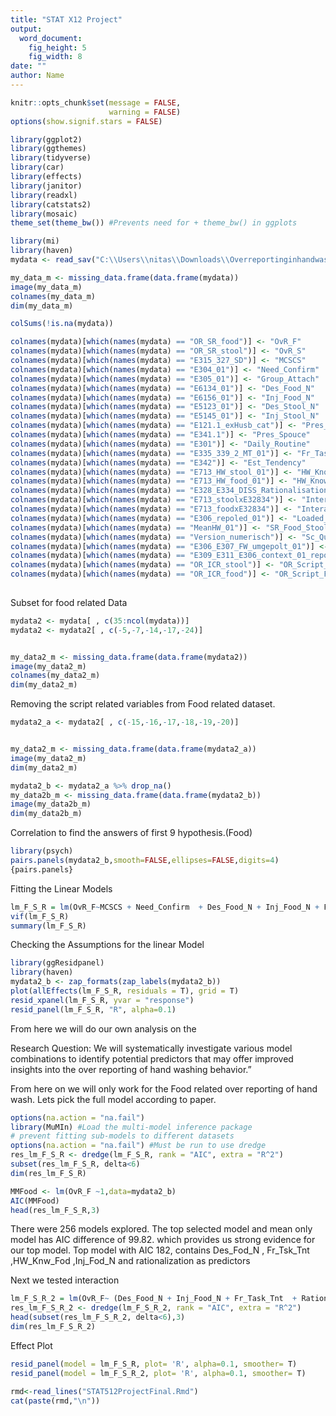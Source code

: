 ---
title: "STAT X12 Project"
output:
  word_document:
    fig_height: 5
    fig_width: 8
date: ""
author: Name
---

```{r setup, include=FALSE}
knitr::opts_chunk$set(message = FALSE,
                      warning = FALSE)
options(show.signif.stars = FALSE)

library(ggplot2)
library(ggthemes)
library(tidyverse)
library(car)
library(effects)
library(janitor)
library(readxl)
library(catstats2)
library(mosaic)
theme_set(theme_bw()) #Prevents need for + theme_bw() in ggplots
```


```{r}
library(mi)
library(haven)
mydata <- read_sav("C:\\Users\\nitas\\Downloads\\Overreportinginhandwashingselfreports_Final.sav")
```

```{r}
my_data_m <- missing_data.frame(data.frame(mydata))
image(my_data_m)
colnames(my_data_m)
dim(my_data_m)
```


```{r}
colSums(!is.na(mydata))
```
```{r}
colnames(mydata)[which(names(mydata) == "OR_SR_food")] <- "OvR_F"
colnames(mydata)[which(names(mydata) == "OR_SR_stool")] <- "OvR_S"
colnames(mydata)[which(names(mydata) == "E315_327_SD")] <- "MCSCS"
colnames(mydata)[which(names(mydata) == "E304_01")] <- "Need_Confirm"
colnames(mydata)[which(names(mydata) == "E305_01")] <- "Group_Attach"
colnames(mydata)[which(names(mydata) == "E6134_01")] <- "Des_Food_N"
colnames(mydata)[which(names(mydata) == "E6156_01")] <- "Inj_Food_N"
colnames(mydata)[which(names(mydata) == "E5123_01")] <- "Des_Stool_N"
colnames(mydata)[which(names(mydata) == "E5145_01")] <- "Inj_Stool_N"
colnames(mydata)[which(names(mydata) == "E121.1_exHusb_cat")] <- "Pres_Oth_Adult"
colnames(mydata)[which(names(mydata) == "E341.1")] <- "Pres_Spouce"
colnames(mydata)[which(names(mydata) == "E301")] <- "Daily_Routine"
colnames(mydata)[which(names(mydata) == "E335_339_2_MT_01")] <- "Fr_Task_Tnt"
colnames(mydata)[which(names(mydata) == "E342")] <- "Est_Tendency"
colnames(mydata)[which(names(mydata) == "E713_HW_stool_01")] <- "HW_Knowl_Stool"
colnames(mydata)[which(names(mydata) == "E713_HW_food_01")] <- "HW_Knowl_Food"
colnames(mydata)[which(names(mydata) == "E328_E334_DISS_Rationalisation_01")] <- "Rationalisation"
colnames(mydata)[which(names(mydata) == "E713_stoolxE32834")] <- "Interaction_KW_R_Stool"
colnames(mydata)[which(names(mydata) == "E713_foodxE32834")] <- "Interaction_KW_R_Food"
colnames(mydata)[which(names(mydata) == "E306_repoled_01")] <- "Loaded_Que_Word"
colnames(mydata)[which(names(mydata) == "MeanHW_01")] <- "SR_Food_Stool"
colnames(mydata)[which(names(mydata) == "Version_numerisch")] <- "Sc_Que_Version"
colnames(mydata)[which(names(mydata) == "E306_E307_FW_umgepolt_01")] <- "Sc_Forgiving"
colnames(mydata)[which(names(mydata) == "E309_E311_E306_context_01_repol")] <- "Sc_Que_Context"
colnames(mydata)[which(names(mydata) == "OR_ICR_stool")] <- "OR_Script_Stool"
colnames(mydata)[which(names(mydata) == "OR_ICR_food")] <- "OR_Script_Food"
 

```


Subset for food related Data
```{r}
mydata2 <- mydata[ , c(35:ncol(mydata))]
mydata2 <- mydata2[ , c(-5,-7,-14,-17,-24)]


my_data2_m <- missing_data.frame(data.frame(mydata2))
image(my_data2_m)
colnames(my_data2_m)
dim(my_data2_m)
```
Removing the script related variables from Food related dataset.
```{r}
mydata2_a <- mydata2[ , c(-15,-16,-17,-18,-19,-20)]


my_data2_m <- missing_data.frame(data.frame(mydata2_a))
image(my_data2_m)
dim(my_data2_m)

mydata2_b <- mydata2_a %>% drop_na()
my_data2b_m <- missing_data.frame(data.frame(mydata2_b))
image(my_data2b_m)
dim(my_data2b_m)
```      

Correlation to find the answers of first 9 hypothesis.(Food)
```{r fig.height=6,fig.width=10}
library(psych)
pairs.panels(mydata2_b,smooth=FALSE,ellipses=FALSE,digits=4)
{pairs.panels}
```

Fitting the Linear Models
```{r}

lm_F_S_R = lm(OvR_F~MCSCS + Need_Confirm  + Des_Food_N + Inj_Food_N + Fr_Task_Tnt  +Est_Tendency+ HW_Knowl_Food + Rationalisation,  data=mydata2_b) 
vif(lm_F_S_R)
summary(lm_F_S_R)

```


Checking the Assumptions for the linear Model
```{r fig.height=8,fig.width=10}

library(ggResidpanel)
library(haven)
mydata2_b <- zap_formats(zap_labels(mydata2_b))
plot(allEffects(lm_F_S_R, residuals = T), grid = T)
resid_xpanel(lm_F_S_R, yvar = "response")
resid_panel(lm_F_S_R, "R", alpha=0.1)

```

From here we will do our own analysis on the 

Research Question:
We will systematically investigate various model combinations to identify potential predictors that may offer improved insights into the over reporting of hand washing behavior."

From here on we will only work for the Food related over reporting of hand wash.
Lets pick the full model according to paper. 

```{r}
options(na.action = "na.fail")
library(MuMIn) #Load the multi-model inference package
# prevent fitting sub-models to different datasets
options(na.action = "na.fail") #Must be run to use dredge
res_lm_F_S_R <- dredge(lm_F_S_R, rank = "AIC", extra = "R^2") 
subset(res_lm_F_S_R, delta<6)
dim(res_lm_F_S_R)

```


```{r}

MMFood <- lm(OvR_F ~1,data=mydata2_b)
AIC(MMFood)
head(res_lm_F_S_R,3)
```
There were 256 models explored. The top selected model and mean only model has AIC difference of 99.82. which provides us strong evidence for our top model.
Top model with AIC 182, contains Des_Fod_N , Fr_Tsk_Tnt ,HW_Knw_Fod ,Inj_Fod_N and rationalization as predictors 


Next we tested interaction 
```{r fig.height=8,fig.width=10}

lm_F_S_R_2 = lm(OvR_F~ (Des_Food_N + Inj_Food_N + Fr_Task_Tnt  + Rationalisation)^2,  data=mydata2_b) 
res_lm_F_S_R_2 <- dredge(lm_F_S_R_2, rank = "AIC", extra = "R^2") 
head(subset(res_lm_F_S_R_2, delta<6),3)
dim(res_lm_F_S_R_2)
```


Effect Plot
```{r}
resid_panel(model = lm_F_S_R, plot= 'R', alpha=0.1, smoother= T)
resid_panel(model = lm_F_S_R_2, plot= 'R', alpha=0.1, smoother= T)
```
```{r catRmd,asis=TRUE}
rmd<-read_lines("STAT512ProjectFinal.Rmd")
cat(paste(rmd,"\n"))
```